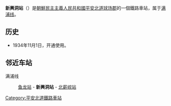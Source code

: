 {{unreferenced|time=2015-01-19T14:35:13+00:00}}
{{朝鮮半島車站資訊
|公司色 = blue
|文字色 = 
|站名 = 新興洞站
|圖片 = 
|pxl = 
|圖片說明 =
|前一站 = [[鱼龙站_(平安北道)|鱼龙]]
|前一站距離 = 3.1
|後一站距離 = 9.6
|後一站 = [[北薪岘站|北薪岘]]
|所屬路線 = [[满浦线|满浦线]]
|距離 = 71.6
|起點站 = [[顺川站|顺川]]
|諺文 = 신흥동역
|朝鮮漢字 = 新興洞驛
|文觀部式 = 
|馬-賴式 = Sinhŭngdong-yŏk
|副站名 = 
|車站編號 = 
|停站路線數 = 
|所屬公司 = [[朝鮮民主主義人民共和國鐵道省|朝鮮民主主義人民共和國鐵道省]]
|所在地 =[[平安北道|平安北道]][[球场郡|球场郡]]
|車站構造 = 地面车站
|月台配置 = 
|啟用年月日 =
|廢站年月日 = 
|上下車人次 = 
|統計年度 = 
|轉車 = 
|備註 = 
|全寬備註 = 
}}

'''新興洞站'''（{{lang-ko|신흥동역}}）是[[朝鮮民主主義人民共和國|朝鮮民主主義人民共和國]][[平安北道|平安北道]][[球场郡|球场郡]]的一個鐵路車站，属于[[满浦线|满浦线]]。

==历史==
*1934年11月1日，开通使用。

==邻近车站==
满浦线
:[[鱼龙站_(平安北道)|鱼龙站]] - '''新興洞站''' - [[北薪岘站|北薪岘站]]

{{朝鲜铁路小作品}}

{{满浦线}}

[[Category:平安北道鐵路車站|Category:平安北道鐵路車站]]